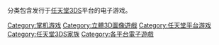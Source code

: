 {{Commonscat|Nintendo 3DS}}

分类包含发行于[[任天堂3DS|任天堂3DS]]平台的电子游戏。

{{DEFAULTSORT:Nintendo 3DS}}
[[Category:掌机游戏|Category:掌机游戏]]
[[Category:立體3D圖像遊戲|Category:立體3D圖像遊戲]]
[[Category:任天堂平台游戏|Category:任天堂平台游戏]]
[[Category:任天堂3DS家族|Category:任天堂3DS家族]]
[[Category:各平台電子遊戲|Category:各平台電子遊戲]]